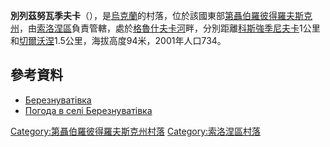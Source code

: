 {{coord|48|14|3|N|34|30|48|E|scale:30000_region:UA|display=title}}

'''別列茲努瓦季夫卡'''（{{lang-uk|Березнуватівка}}），是[[烏克蘭|烏克蘭]]的村落，位於該國東部[[第聶伯羅彼得羅夫斯克州|第聶伯羅彼得羅夫斯克州]]，由[[索洛涅區|索洛涅區]]負責管轄，處於[[格魯什夫卡河|格魯什夫卡河]]畔，分別距離[[科斯強季尼夫卡_(索洛涅區)|科斯強季尼夫卡]]1公里和[[切爾沃涅_(索洛涅區)|切爾沃涅]]1.5公里，海拔高度94米，2001年人口734。

==參考資料==
*[http://gska2.rada.gov.ua/pls/z7502/A005?rdat1=06.12.2007&rf7571=6402 Березнуватівка]{{dead link|date=2017年11月 |bot=InternetArchiveBot |fix-attempted=yes }}
* [http://weather.in.ua/ua/dnepropetrovskaja/1006 Погода в селі Березнуватівка]{{Wayback|url=http://weather.in.ua/ua/dnepropetrovskaja/1006 |date=20160305111732 }}

{{DEFAULTSORT:Березнуватівка}}
[[Category:第聶伯羅彼得羅夫斯克州村落|Category:第聶伯羅彼得羅夫斯克州村落]]
[[Category:索洛涅區村落|Category:索洛涅區村落]]


{{Dnipropetrovsk-geo-stub}}